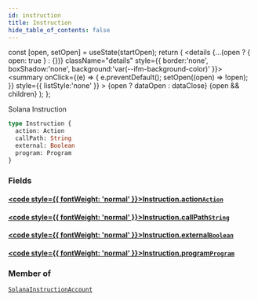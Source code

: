 ```yaml
---
id: instruction
title: Instruction
hide_table_of_contents: false
---
```







  const [open, setOpen] = useState(startOpen);
  return (
    <details {...(open ? { open: true } : {})} className="details" style={{ border:'none', boxShadow:'none', background:'var(--ifm-background-color)' }}>
      <summary
        onClick={(e) => {
          e.preventDefault();
          setOpen((open) => !open);
        }}
        style={{ listStyle:'none' }}
      >
      {open ? dataOpen : dataClose}
      </summary>
      {open && children}
    </details>
  );
};








Solana Instruction


```graphql
type Instruction {
  action: Action
  callPath: String
  external: Boolean
  program: Program
}
```




### Fields

#### [<code style={{ fontWeight: 'normal' }}>Instruction.<b>action</b></code>](#)<Bullet />[`Action`](/docs/v1/graphql-reference/objects/action) <Badge class="badge badge--secondary" text="object"/> 
> 
> 
> 
> 

#### [<code style={{ fontWeight: 'normal' }}>Instruction.<b>callPath</b></code>](#)<Bullet />[`String`](/docs/v1/graphql-reference/scalars/string) <Badge class="badge badge--secondary" text="scalar"/> 
> 
> 
> 
> 

#### [<code style={{ fontWeight: 'normal' }}>Instruction.<b>external</b></code>](#)<Bullet />[`Boolean`](/docs/v1/graphql-reference/scalars/boolean) <Badge class="badge badge--secondary" text="scalar"/> 
> 
> 
> 
> 

#### [<code style={{ fontWeight: 'normal' }}>Instruction.<b>program</b></code>](#)<Bullet />[`Program`](/docs/v1/graphql-reference/objects/program) <Badge class="badge badge--secondary" text="object"/> 
> 
> 
> 
> 



### Member of

[`SolanaInstructionAccount`](/docs/v1/graphql-reference/objects/solana-instruction-account)  <Badge class="secondary" text="object"/>


